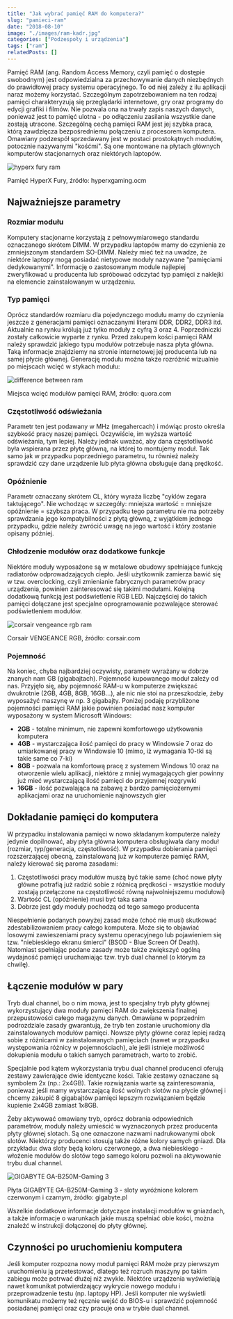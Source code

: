 ```yaml
---
title: "Jak wybrać pamięć RAM do komputera?"
slug: "pamieci-ram"
date: "2018-08-10"
image: "./images/ram-kadr.jpg"
categories: ["Podzespoły i urządzenia"]
tags: ["ram"]
relatedPosts: []
---
```


Pamięć RAM (ang. Random Access Memory, czyli pamięć o dostępie swobodnym) jest odpowiedzialna za przechowywanie danych niezbędnych do prawidłowej pracy systemu operacyjnego. To od niej zależy z ilu aplikacji naraz możemy korzystać. Szczególnym zapotrzebowaniem na ten rodzaj pamięci charakteryzują się przeglądarki internetowe, gry oraz programy do edycji grafiki i filmów. Nie pozwala ona na trwały zapis naszych danych, ponieważ jest to pamięć ulotna - po odłączeniu zasilania wszystkie dane zostają utracone. Szczególną cechą pamięci RAM jest jej szybka praca, którą zawdzięcza bezpośredniemu połączeniu z procesorem komputera. Omawiany podzespół sprzedawany jest w postaci prostokątnych modułów, potocznie nazywanymi "kośćmi". Są one montowane na płytach głównych komputerów stacjonarnych oraz niektórych laptopów.

![hyperx fury ram](images/hyperx-fury-hyperxgaming-com.jpg)

<ImageDescription>Pamięć HyperX Fury, źródło: hyperxgaming.ocm</ImageDescription>

## Najważniejsze parametry

### Rozmiar modułu

Komputery stacjonarne korzystają z pełnowymiarowego standardu oznaczanego skrótem DIMM. W przypadku laptopów mamy do czynienia ze zmniejszonym standardem SO-DIMM. Należy mieć też na uwadze, że niektóre laptopy mogą posiadać nietypowe moduły nazywane "pamięciami dedykowanymi". Informację o zastosowanym module najlepiej zweryfikować u producenta lub spróbować odczytać typ pamięci z naklejki na elemencie zainstalowanym w urządzeniu.

### Typ pamięci

Oprócz standardów rozmiaru dla pojedynczego modułu mamy do czynienia jeszcze z generacjami pamięci oznaczanymi literami DDR, DDR2, DDR3 itd. Aktualnie na rynku królują już tylko moduły z cyfrą 3 oraz 4. Poprzedniczki zostały całkowicie wyparte z rynku. Przed zakupem kości pamięci RAM należy sprawdzić jakiego typu modułów potrzebuje nasza płyta główna. Taką informacje znajdziemy na stronie internetowej jej producenta lub na samej płycie głównej. Generację modułu można także rozróżnić wizualnie po miejscach wcięć w stykach modułu:

![difference between ram](images/quora-com.png)

<ImageDescription>Miejsca wcięć modułów pamięci RAM, źródło: quora.com</ImageDescription>

### Częstotliwość odświeżania

Parametr ten jest podawany w MHz (megahercach) i mówiąc prosto określa szybkość pracy naszej pamięci. Oczywiście, im wyższa wartość odświeżania, tym lepiej. Należy jednak uważać, aby dana częstotliwość była wspierana przez płytę główną, na której to montujemy moduł. Tak samo jak w przypadku poprzedniego parametru, tu również należy sprawdzić czy dane urządzenie lub płyta główna obsługuje daną prędkość.

### Opóźnienie

Parametr oznaczany skrótem CL, który wyraża liczbę "cyklów zegara taktującego". Nie wchodząc w szczegóły: mniejsza wartość = mniejsze opóźnienie = szybsza praca. W przypadku tego parametru nie ma potrzeby sprawdzania jego kompatybilności z płytą główną, z wyjątkiem jednego przypadku, gdzie należy zwrócić uwagę na jego wartość i który zostanie opisany później.

### Chłodzenie **modułów oraz dodatkowe** funkcje

Niektóre moduły wyposażone są w metalowe obudowy spełniające funkcję radiatorów odprowadzających ciepło. Jeśli użytkownik zamierza bawić się w tzw. overclocking, czyli zmienianie fabrycznych parametrów pracy urządzenia, powinien zainteresować się takimi modułami. Kolejną dodatkową funkcją jest podświetlenie RGB LED. Najczęściej do takich pamięci dołączane jest specjalne oprogramowanie pozwalające sterować podświetleniem modułów.

![corsair vengeance rgb ram](images/corsair-vengeance-rgb-corsair-com.png)

<ImageDescription>Corsair VENGEANCE RGB, źródło: corsair.com</ImageDescription>

### Pojemność

Na koniec, chyba najbardziej oczywisty, parametr wyrażany w dobrze znanych nam GB (gigabajtach). Pojemność kupowanego moduł zależy od nas. Przyjęło się, aby pojemność RAM-u w komputerze zwiększać dwukrotnie (2GB, 4GB, 8GB, 16GB...), ale nic nie stoi na przeszkodzie, żeby wyposażyć maszynę w np. 3 gigabajty. Poniżej podaję przybliżone pojemności pamięci RAM jakie powinien posiadać nasz komputer wyposażony w system Microsoft Windows:

- **2GB** - totalne minimum, nie zapewni komfortowego użytkowania komputera
- **4GB** - wystarczająca ilość pamięci do pracy w Windowsie 7 oraz do umiarkowanej pracy w Windowsie 10 (mimo, iż wymagania 10-tki są takie same co 7-ki)
- **8GB** - pozwala na komfortową pracę z systemem Windows 10 oraz na otworzenie wielu aplikacji, niektóre z mniej wymagających gier powinny już mieć wystarczającą ilość pamięci do przyjemnej rozgrywki
- **16GB** - ilość pozwalająca na zabawę z bardzo pamięciożernymi aplikacjami oraz na uruchomienie najnowszych gier

## Dokładanie pamięci do komputera

W przypadku instalowania pamięci w nowo składanym komputerze należy jedynie dopilnować, aby płyta główna komputera obsługiwała dany moduł (rozmiar, typ/generacja, częstotliwość). W przypadku dobierania pamięci rozszerzającej obecną, zainstalowaną już w komputerze pamięć RAM, należy kierować się paroma zasadami:

1. Częstotliwości pracy modułów muszą być takie same (choć nowe płyty główne potrafią już radzić sobie z różnicą prędkości - wszystkie moduły zostają przełączone na częstotliwość równą najwolniejszemu modułowi)
2. Wartość CL (opóźnienie) musi być taka sama
3. Dobrze jest gdy moduły pochodzą od tego samego producenta

Niespełnienie podanych powyżej zasad może (choć nie musi) skutkować zdestabilizowaniem pracy całego komputera. Może się to objawiać losowymi zawieszeniami pracy systemu operacyjnego lub pojawieniem się tzw. "niebieskiego ekranu śmierci" (BSOD - Blue Screen Of Death). Natomiast spełniając podane zasady może także zwiększyć ogólną wydajność pamięci uruchamiając tzw. tryb dual channel (o którym za chwilę).

## Łączenie modułów w pary

Tryb dual channel, bo o nim mowa, jest to specjalny tryb płyty głównej wykorzystujący dwa moduły pamięci RAM do zwiększenia finalnej przepustowości całego magazynu danych. Omawiane w poprzednim podrozdziale zasady gwarantują, że tryb ten zostanie uruchomiony dla zainstalowanych modułów pamięci. Nowsze płyty główne coraz lepiej radzą sobie z różnicami w zainstalowanych pamięciach (nawet w przypadku występowania różnicy w pojemnościach), ale jeśli istnieje możliwość dokupienia modułu o takich samych parametrach, warto to zrobić.

Specjalnie pod kątem wykorzystania trybu dual channel producenci oferują zestawy zawierające dwie identyczne kości. Takie zestawy oznaczane są symbolem 2x (np.: 2x4GB). Takie rozwiązania warte są zainteresowania, ponieważ jeśli mamy wystarczającą ilość wolnych slotów na płycie głównej i chcemy zakupić 8 gigabajtów pamięci lepszym rozwiązaniem będzie kupienie 2x4GB zamiast 1x8GB.

Żeby aktywować omawiany tryb, oprócz dobrania odpowiednich parametrów, moduły należy umieścić w wyznaczonych przez producenta płyty głównej slotach. Są one oznaczone nazwami nadrukowanymi obok slotów. Niektórzy producenci stosują także różne kolory samych gniazd. Dla przykładu: dwa sloty będą koloru czerwonego, a dwa niebieskiego - włożenie modułów do slotów tego samego koloru pozwoli na aktywowanie trybu dual channel.

![GIGABYTE GA-B250M-Gaming 3](images/gigabyte-ga-b250m-gaming-3-kadr-853x768.jpg)

<ImageDescription>Płyta GIGABYTE GA-B250M-Gaming 3 - sloty wyróżnione kolorem czerwonym i czarnym, źródło: gigabyte.pl</ImageDescription>

Wszelkie dodatkowe informacje dotyczące instalacji modułów w gniazdach, a także informacje o warunkach jakie muszą spełniać obie kości, można znaleźć w instrukcji dołączonej do płyty głównej.

## Czynności po uruchomieniu komputera

Jeśli komputer rozpozna nowy moduł pamięci RAM może przy pierwszym uruchomieniu ją przetestować, dlatego też rozruch maszyny po takim zabiegu może potrwać dłużej niż zwykle. Niektóre urządzenia wyświetlają nawet komunikat potwierdzający wykrycie nowego modułu i przeprowadzenie testu (np. laptopy HP). Jeśli komputer nie wyświetli komunikatu możemy też ręcznie wejść do BIOS-u i sprawdzić pojemność posiadanej pamięci oraz czy pracuje ona w trybie dual channel.
